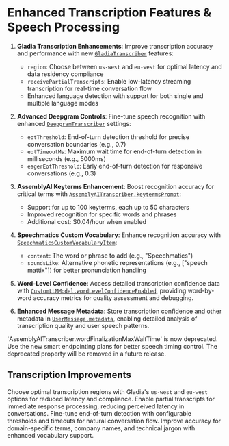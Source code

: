 # Enhanced Transcription Features & Speech Processing

1. **Gladia Transcription Enhancements**: Improve transcription accuracy and performance with new [`GladiaTranscriber`](https://api.vapi.ai/api#:~:text=GladiaTranscriber) features:
    - `region`: Choose between `us-west` and `eu-west` for optimal latency and data residency compliance
    - `receivePartialTranscripts`: Enable low-latency streaming transcription for real-time conversation flow
    - Enhanced language detection with support for both single and multiple language modes

2. **Advanced Deepgram Controls**: Fine-tune speech recognition with enhanced [`DeepgramTranscriber`](https://api.vapi.ai/api#:~:text=DeepgramTranscriber) settings:
    - `eotThreshold`: End-of-turn detection threshold for precise conversation boundaries (e.g., 0.7)
    - `eotTimeoutMs`: Maximum wait time for end-of-turn detection in milliseconds (e.g., 5000ms)
    - `eagerEotThreshold`: Early end-of-turn detection for responsive conversations (e.g., 0.3)

3. **AssemblyAI Keyterms Enhancement**: Boost recognition accuracy for critical terms with [`AssemblyAITranscriber.keytermsPrompt`](https://api.vapi.ai/api#:~:text=AssemblyAITranscriber.keytermsPrompt):
    - Support for up to 100 keyterms, each up to 50 characters
    - Improved recognition for specific words and phrases
    - Additional cost: $0.04/hour when enabled

4. **Speechmatics Custom Vocabulary**: Enhance recognition accuracy with [`SpeechmaticsCustomVocabularyItem`](https://api.vapi.ai/api#:~:text=SpeechmaticsCustomVocabularyItem):
    - `content`: The word or phrase to add (e.g., "Speechmatics")
    - `soundsLike`: Alternative phonetic representations (e.g., ["speech mattix"]) for better pronunciation handling

5. **Word-Level Confidence**: Access detailed transcription confidence data with [`CustomLLMModel.wordLevelConfidenceEnabled`](https://api.vapi.ai/api#:~:text=CustomLLMModel.wordLevelConfidenceEnabled), providing word-by-word accuracy metrics for quality assessment and debugging.

6. **Enhanced Message Metadata**: Store transcription confidence and other metadata in [`UserMessage.metadata`](https://api.vapi.ai/api#:~:text=UserMessage.metadata), enabling detailed analysis of transcription quality and user speech patterns.

<Warning>
    `AssemblyAITranscriber.wordFinalizationMaxWaitTime` is now deprecated. Use the new smart endpointing plans for better speech timing control. The deprecated property will be removed in a future release.
</Warning>

## Transcription Improvements
<CardGroup cols={2}>
  <Card title="Regional Processing" icon="globe">
    Choose optimal transcription regions with Gladia's <code>us-west</code> and <code>eu-west</code> options for reduced latency and compliance.
  </Card>
  <Card title="Real-Time Streaming" icon="zap">
    Enable partial transcripts for immediate response processing, reducing perceived latency in conversations.
  </Card>
  <Card title="Advanced Speech Detection" icon="mic">
    Fine-tune end-of-turn detection with configurable thresholds and timeouts for natural conversation flow.
  </Card>
  <Card title="Custom Vocabulary" icon="book">
    Improve accuracy for domain-specific terms, company names, and technical jargon with enhanced vocabulary support.
  </Card>
</CardGroup>